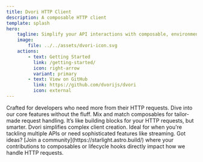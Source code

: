 ```yaml
---
title: Dvori HTTP Client
description: A composable HTTP client
template: splash
hero:
    tagline: Simplify your API interactions with composable, environment-agnostic fetching made easy.
    image:
        file: ../../assets/dvori-icon.svg
    actions:
        - text: Getting Started
          link: /getting-started/
          icon: right-arrow
          variant: primary
        - text: View on GitHub
          link: https://github.com/dvorijs/dvori
          icon: external
---
```



<CardGrid>
    <Card title="Streamlined Complexity" icon="pencil">
        Crafted for developers who need more from their HTTP requests. Dive into
        our core features without the fluff.
    </Card>
    <Card title="Flexible Composables" icon="add-document">
        Mix and match composables for tailor-made request handling. It’s like
        building blocks for your HTTP requests, but smarter.
    </Card>
    <Card title="Build API Clients, Effortlessly" icon="setting">
        Dvori simplifies complex client creation. Ideal for when you're tackling
        multiple APIs or need sophisticated features like streaming.
    </Card>
    <Card title="Contribute" icon="open-book">
        Got ideas? [Join a community](https://starlight.astro.build/) where your
        contributions to composables or lifecycle hooks directly impact how we
        handle HTTP requests.
    </Card>
</CardGrid>

